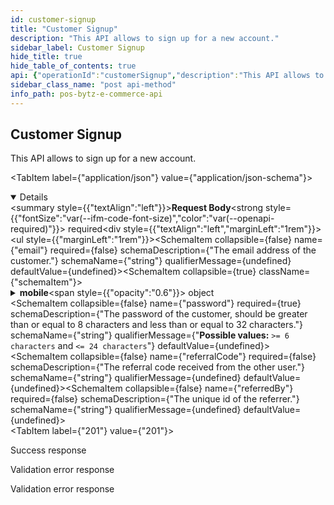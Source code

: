 ```yaml
---
id: customer-signup
title: "Customer Signup"
description: "This API allows to sign up for a new account."
sidebar_label: Customer Signup
hide_title: true
hide_table_of_contents: true
api: {"operationId":"customerSignup","description":"This API allows to sign up for a new account.","parameters":[],"requestBody":{"required":true,"content":{"application/json":{"schema":{"type":"object","properties":{"email":{"type":"string","description":"The email address of the customer."},"mobile":{"description":"The valid phone number of the customer.","allOf":[{"type":"object","properties":{"code":{"type":"string","description":"Unique numeric country code"},"number":{"type":"string","description":"The valid phone number of the customer."}},"required":["code","number"]}]},"password":{"type":"string","minLength":6,"maxLength":24,"description":"The password of the customer, should be greater than or equal to 8 characters and less than or equal to 32 characters."},"referralCode":{"type":"string","description":"The referral code received from the other user."},"referredBy":{"type":"string","description":"The unique id of the referrer."}},"required":["password"]}}}},"responses":{"201":{"description":"Success response","content":{"application/json":{"example":{"statusCode":201,"data":{"email":{"id":"harish@bytize.in","token":"e9b346d5610346249444f0dad8ff6212ec105e6881675885b2736ecd9d89243b","verified":false},"mobile":{"code":"+91","number":"9962794005","verified":false},"createdAt":"2022-09-22T10:09:14.205Z","deletedAt":null,"_id":"632c34752269f12c57952275","addresses":[]}}}}},"400":{"description":"Validation error response","content":{"application/json":{"example":{"statusCode":400,"errors":{"email":["email must be an email"],"mobile":{"number":["number must be a valid phone number"]},"password":["password must be longer than or equal to 8 characters"]},"message":"Bad Request"}}}},"422":{"description":"Validation error response","content":{"application/json":{"example":{"statusCode":422,"errors":{"email":["Email already exists"]}}}}}},"tags":["Auth"],"security":[{"oauth2":["user:read","user:write"]}],"method":"post","path":"/ecommerce/v1/auth/signup","servers":[],"securitySchemes":{"oauth2":{"type":"oauth2","flows":{"clientCredentials":{"tokenUrl":"https://gateway-api.smartbytz.com/ecommerce/oauth2/token","scopes":["country:read","store:read","category:read","item:read","user:read","user:write","cart:read","cart:write","order:read","order:write","search:read","reviews: read","reviews: write","brand:read"]}}}},"jsonRequestBodyExample":{"email":"string","mobile":{"code":"string","number":"string"},"password":"string","referralCode":"string","referredBy":"string"},"info":{"title":"PosBytz E-Commerce API","description":"Whether you&apos;re building a custom-branded storefront or looking for ways to extend Posbytz, the following guide will help you achieve your goals.","version":"1.0","contact":{}},"postman":{"name":"Customer Signup","description":{"content":"This API allows to sign up for a new account.","type":"text/plain"},"url":{"path":["ecommerce","v1","auth","signup"],"host":["{{baseUrl}}"],"query":[],"variable":[]},"header":[{"key":"Content-Type","value":"application/json"},{"key":"Accept","value":"application/json"}],"method":"POST","body":{"mode":"raw","raw":"\"\"","options":{"raw":{"language":"json"}}},"auth":{"type":"oauth2","oauth2":[]}}}
sidebar_class_name: "post api-method"
info_path: pos-bytz-e-commerce-api
---
```



## Customer Signup



This API allows to sign up for a new account.

<MimeTabs><TabItem label={"application/json"} value={"application/json-schema"}><details style={{}} data-collapsed={false} open={true}><summary style={{"textAlign":"left"}}><strong>Request Body</strong><strong style={{"fontSize":"var(--ifm-code-font-size)","color":"var(--openapi-required)"}}> required</strong></summary><div style={{"textAlign":"left","marginLeft":"1rem"}}></div><ul style={{"marginLeft":"1rem"}}><SchemaItem collapsible={false} name={"email"} required={false} schemaDescription={"The email address of the customer."} schemaName={"string"} qualifierMessage={undefined} defaultValue={undefined}></SchemaItem><SchemaItem collapsible={true} className={"schemaItem"}><details style={{}}><summary style={{}}><strong>mobile</strong><span style={{"opacity":"0.6"}}> object</span></summary><div style={{"marginLeft":"1rem"}}><SchemaItem collapsible={false} name={"code"} required={true} schemaDescription={"Unique numeric country code"} schemaName={"string"} qualifierMessage={undefined} defaultValue={undefined}></SchemaItem><SchemaItem collapsible={false} name={"number"} required={true} schemaDescription={"The valid phone number of the customer."} schemaName={"string"} qualifierMessage={undefined} defaultValue={undefined}></SchemaItem></div></details></SchemaItem><SchemaItem collapsible={false} name={"password"} required={true} schemaDescription={"The password of the customer, should be greater than or equal to 8 characters and less than or equal to 32 characters."} schemaName={"string"} qualifierMessage={"**Possible values:** `>= 6 characters` and `<= 24 characters`"} defaultValue={undefined}></SchemaItem><SchemaItem collapsible={false} name={"referralCode"} required={false} schemaDescription={"The referral code received from the other user."} schemaName={"string"} qualifierMessage={undefined} defaultValue={undefined}></SchemaItem><SchemaItem collapsible={false} name={"referredBy"} required={false} schemaDescription={"The unique id of the referrer."} schemaName={"string"} qualifierMessage={undefined} defaultValue={undefined}></SchemaItem></ul></details></TabItem></MimeTabs><div><ApiTabs><TabItem label={"201"} value={"201"}><div>

Success response

</div><div><MimeTabs groupId={"mime-type"}><TabItem label={"application/json"} value={"application/json"}><SchemaTabs groupId={"schema-tabs"}><TabItem label={"Example"} value={"Example"}><ResponseSamples responseExample={"{\n  \"statusCode\": 201,\n  \"data\": {\n    \"email\": {\n      \"id\": \"harish@bytize.in\",\n      \"token\": \"e9b346d5610346249444f0dad8ff6212ec105e6881675885b2736ecd9d89243b\",\n      \"verified\": false\n    },\n    \"mobile\": {\n      \"code\": \"+91\",\n      \"number\": \"9962794005\",\n      \"verified\": false\n    },\n    \"createdAt\": \"2022-09-22T10:09:14.205Z\",\n    \"deletedAt\": null,\n    \"_id\": \"632c34752269f12c57952275\",\n    \"addresses\": []\n  }\n}"} language={"json"}></ResponseSamples></TabItem></SchemaTabs></TabItem></MimeTabs></div></TabItem><TabItem label={"400"} value={"400"}><div>

Validation error response

</div><div><MimeTabs groupId={"mime-type"}><TabItem label={"application/json"} value={"application/json"}><SchemaTabs groupId={"schema-tabs"}><TabItem label={"Example"} value={"Example"}><ResponseSamples responseExample={"{\n  \"statusCode\": 400,\n  \"errors\": {\n    \"email\": [\n      \"email must be an email\"\n    ],\n    \"mobile\": {\n      \"number\": [\n        \"number must be a valid phone number\"\n      ]\n    },\n    \"password\": [\n      \"password must be longer than or equal to 8 characters\"\n    ]\n  },\n  \"message\": \"Bad Request\"\n}"} language={"json"}></ResponseSamples></TabItem></SchemaTabs></TabItem></MimeTabs></div></TabItem><TabItem label={"422"} value={"422"}><div>

Validation error response

</div><div><MimeTabs groupId={"mime-type"}><TabItem label={"application/json"} value={"application/json"}><SchemaTabs groupId={"schema-tabs"}><TabItem label={"Example"} value={"Example"}><ResponseSamples responseExample={"{\n  \"statusCode\": 422,\n  \"errors\": {\n    \"email\": [\n      \"Email already exists\"\n    ]\n  }\n}"} language={"json"}></ResponseSamples></TabItem></SchemaTabs></TabItem></MimeTabs></div></TabItem></ApiTabs></div>
      